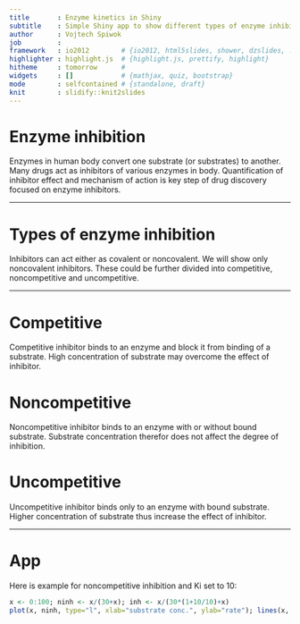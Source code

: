 ```yaml
---
title       : Enzyme kinetics in Shiny
subtitle    : Simple Shiny app to show different types of enzyme inhibition
author      : Vojtech Spiwok
job         : 
framework   : io2012        # {io2012, html5slides, shower, dzslides, ...}
highlighter : highlight.js  # {highlight.js, prettify, highlight}
hitheme     : tomorrow      # 
widgets     : []            # {mathjax, quiz, bootstrap}
mode        : selfcontained # {standalone, draft}
knit        : slidify::knit2slides
---
```


# Enzyme inhibition

Enzymes in human body convert one substrate (or substrates) to another. Many drugs act as inhibitors of various enzymes in body. Quantification of inhibitor effect and mechanism of action is key step of drug discovery focused on enzyme inhibitors.

---

# Types of enzyme inhibition

Inhibitors can act either as covalent or noncovalent. We will show only noncovalent inhibitors. These could be further divided 
into competitive, noncompetitive and uncompetitive.

---

# Competitive

Competitive inhibitor binds to an enzyme and block it from binding of a substrate. High concentration of substrate may overcome the effect of inhibitor.

# Noncompetitive

Noncompetitive inhibitor binds to an enzyme with or without bound substrate. Substrate concentration therefor does not affect the degree of inhibition.

# Uncompetitive

Uncompetitive inhibitor binds only to an enzyme with bound substrate. Higher concentration of substrate thus increase the effect of inhibitor.

---

# App

Here is example for noncompetitive inhibition and Ki set to 10:
```r
x <- 0:100; ninh <- x/(30+x); inh <- x/(30*(1+10/10)+x)
plot(x, ninh, type="l", xlab="substrate conc.", ylab="rate"); lines(x, inh, col="red")
```
